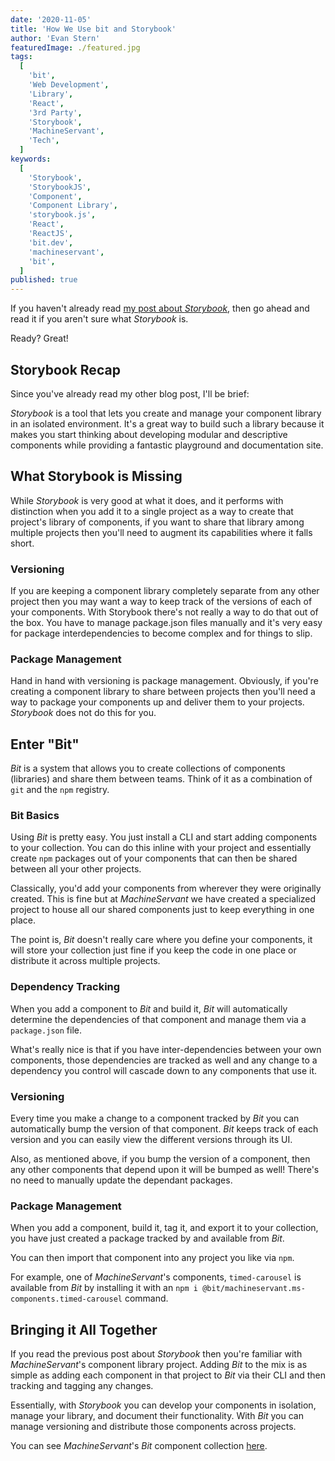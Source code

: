 ```yaml
---
date: '2020-11-05'
title: 'How We Use bit and Storybook'
author: 'Evan Stern'
featuredImage: ./featured.jpg
tags:
  [
    'bit',
    'Web Development',
    'Library',
    'React',
    '3rd Party',
    'Storybook',
    'MachineServant',
    'Tech',
  ]
keywords:
  [
    'Storybook',
    'StorybookJS',
    'Component',
    'Component Library',
    'storybook.js',
    'React',
    'ReactJS',
    'bit.dev',
    'machineservant',
    'bit',
  ]
published: true
---
```


If you haven't already read [my post about
_Storybook_](https://machineservant.com/blog/2020-11-02-storybook), then go ahead
and read it if you aren't sure what _Storybook_ is.

Ready? Great!

## Storybook Recap

Since you've already read my other blog post, I'll be brief:

_Storybook_ is a tool that lets you create and manage your component library
in an isolated environment. It's a great way to build such a library because
it makes you start thinking about developing modular and descriptive
components while providing a fantastic playground and documentation site.

## What Storybook is Missing

While _Storybook_ is very good at what it does, and it performs with
distinction when you add it to a single project as a way to create that
project's library of components, if you want to share that library among
multiple projects then you'll need to augment its capabilities where it
falls short.

### Versioning

If you are keeping a component library completely separate from any other
project then you may want a way to keep track of the versions of each of your
components. With Storybook there's not really a way to do that out of the
box. You have to manage package.json files manually and it's very easy for
package interdependencies to become complex and for things to slip.

### Package Management

Hand in hand with versioning is package management. Obviously, if you're
creating a component library to share between projects then you'll need a way
to package your components up and deliver them to your projects. _Storybook_
does not do this for you.

## Enter "Bit"

_Bit_ is a system that allows you to create collections of components
(libraries) and share them between teams. Think of it as a combination of
`git` and the `npm` registry.

### Bit Basics

Using _Bit_ is pretty easy. You just install a CLI and start adding
components to your collection. You can do this inline with your project and
essentially create `npm` packages out of your components that can then be
shared between all your other projects.

Classically, you'd add your components from wherever they were originally
created. This is fine but at _MachineServant_ we have created a specialized
project to house all our shared components just to keep everything in one
place.

The point is, _Bit_ doesn't really care where you define your components, it
will store your collection just fine if you keep the code in one place or
distribute it across multiple projects.

### Dependency Tracking

When you add a component to _Bit_ and build it, _Bit_ will automatically
determine the dependencies of that component and manage them via a
`package.json` file.

What's really nice is that if you have inter-dependencies between your own
components, those dependencies are tracked as well and any change to a
dependency you control will cascade down to any components that use it.

### Versioning

Every time you make a change to a component tracked by _Bit_ you can
automatically bump the version of that component. _Bit_ keeps track of each
version and you can easily view the different versions through its UI.

Also, as mentioned above, if you bump the version of a component, then any
other components that depend upon it will be bumped as well! There's no need
to manually update the dependant packages.

### Package Management

When you add a component, build it, tag it, and export it to your collection,
you have just created a package tracked by and available from _Bit_.

You can then import that component into any project you like via `npm`.

For example, one of _MachineServant_'s components, `timed-carousel` is
available from _Bit_ by installing it with an `npm i @bit/machineservant.ms-components.timed-carousel` command.

## Bringing it All Together

If you read the previous post about _Storybook_ then you're familiar with
_MachineServant_'s component library project. Adding _Bit_ to the mix is as
simple as adding each component in that project to _Bit_ via their CLI and
then tracking and tagging any changes.

Essentially, with _Storybook_ you can develop your components in isolation,
manage your library, and document their functionality. With _Bit_ you can
manage versioning and distribute those components across projects.

You can see _MachineServant_'s _Bit_ component collection
[here](https://bit.dev/machineservant/ms-components).
